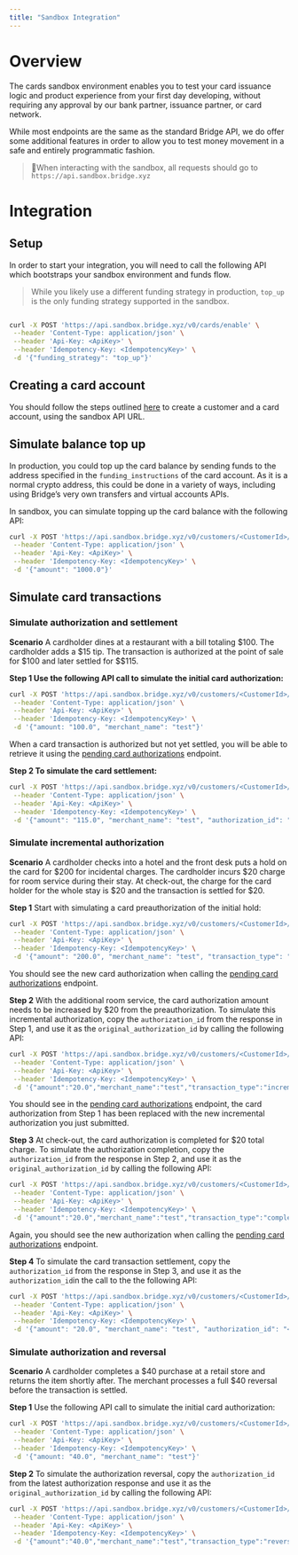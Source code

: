 ```yaml
---
title: "Sandbox Integration"
---
```


# **Overview**

The cards sandbox environment enables you to test your card issuance logic and product experience from your first day developing, without requiring any approval by our bank partner, issuance partner, or card network.

While most endpoints are the same as the standard Bridge API, we do offer some additional features in order to allow you to test money movement in a safe and entirely programmatic fashion.

> 📘When interacting with the sandbox, all requests should go to   `https://api.sandbox.bridge.xyz`

# **Integration**

## **Setup**

In order to start your integration, you will need to call the following API which bootstraps your sandbox environment and funds flow.

> While you likely use a different funding strategy in production, `top_up` is the only funding strategy supported in the sandbox.

```bash

curl -X POST 'https://api.sandbox.bridge.xyz/v0/cards/enable' \
 --header 'Content-Type: application/json' \
 --header 'Api-Key: <ApiKey>' \
 --header 'Idempotency-Key: <IdempotencyKey>' \
 -d '{"funding_strategy": "top_up"}'
```

## **Creating a card account**

You should follow the steps outlined [<u>here</u>](/cards/guide) to create a customer and a card account, using the sandbox API URL.

## **Simulate balance top up**

In production, you could top up the card balance by sending funds to the address specified in the `funding_instructions` of the card account. As it is a normal crypto address, this could be done in a variety of ways, including using Bridge’s very own transfers and virtual accounts APIs.

In sandbox, you can simulate topping up the card balance with the following API:

```bash
curl -X POST 'https://api.sandbox.bridge.xyz/v0/customers/<CustomerId>/card_accounts/<CardAccountId>/simulate_balance_top_up' \
 --header 'Content-Type: application/json' \
 --header 'Api-Key: <ApiKey>' \
 --header 'Idempotency-Key: <IdempotencyKey>' \
 -d '{"amount": "1000.0"}'
```

## **Simulate card transactions**

### **Simulate authorization and settlement**

**Scenario** A cardholder dines at a restaurant with a bill totaling \$100. The cardholder adds a \$15 tip. The transaction is authorized at the point of sale for \$100 and later settled for \$\$115.

**Step 1 Use the following API call to simulate the initial card authorization:**

```bash
curl -X POST 'https://api.sandbox.bridge.xyz/v0/customers/<CustomerId>/card_accounts/<CardAccountId>/simulate_authorization' \
 --header 'Content-Type: application/json' \
 --header 'Api-Key: <ApiKey>' \
 --header 'Idempotency-Key: <IdempotencyKey>' \
 -d '{"amount: "100.0", "merchant_name": "test"}'
```

When a card transaction is authorized but not yet settled, you will be able to retrieve it using the [<u>pending card authorizations</u>](https://apidocs.bridge.xyz/reference/get_customers-customerid-card-accounts-cardaccountid-authorizations) endpoint.

**Step 2 To simulate the card settlement:**

```bash
curl -X POST 'https://api.sandbox.bridge.xyz/v0/customers/<CustomerId>/card_accounts/<CardAccountId>/simulate_authorization' \
 --header 'Content-Type: application/json' \
 --header 'Api-Key: <ApiKey>' \
 --header 'Idempotency-Key: <IdempotencyKey>' \
 -d '{"amount": "115.0", "merchant_name": "test", "authorization_id": "<CardAuthoriztionIdFromStep1>"}'
```

### **Simulate incremental authorization**

**Scenario** A cardholder checks into a hotel and the front desk puts a hold on the card for \$200 for incidental charges. The cardholder incurs \$20 charge for room service during their stay. At check-out, the charge for the card holder for the whole stay is \$20 and the transaction is settled for \$20.

**Step 1** Start with simulating a card preauthorization of the initial hold:

```bash
curl -X POST 'https://api.sandbox.bridge.xyz/v0/customers/<CustomerId>/card_accounts/<CardAccountId>/simulate_incremental_authorization' \
 --header 'Content-Type: application/json' \
 --header 'Api-Key: <ApiKey>' \
 --header 'Idempotency-Key: <IdempotencyKey>' \
 -d '{"amount": "200.0", "merchant_name": "test", "transaction_type": "preauthorization"}'
```

You should see the new card authorization when calling the [<u>pending card authorizations</u>](https://apidocs.bridge.xyz/reference/get_customers-customerid-card-accounts-cardaccountid-authorizations) endpoint.

**Step 2** With the additional room service, the card authorization amount needs to be increased by \$20 from the preauthorization. To simulate this incremental authorization, copy the `authorization_id` from the response in Step 1, and use it as the `original_authorization_id` by calling the following API:

```bash
curl -X POST 'https://api.sandbox.bridge.xyz/v0/customers/<CustomerId>/card_accounts/<CardAccountId>/simulate_incremental_authorization' \
 --header 'Content-Type: application/json' \
 --header 'Api-Key: <ApiKey>' \
 --header 'Idempotency-Key: <IdempotencyKey>' \
 -d '{"amount":"20.0","merchant_name":"test","transaction_type":"incremental_preauthorization","original_authorization_id":"<CardAuthorizationIdFromStep1>"}'
```

You should see in the [<u>pending card authorizations</u>](https://apidocs.bridge.xyz/reference/get_customers-customerid-card-accounts-cardaccountid-authorizations) endpoint, the card authorization from Step 1 has been replaced with the new incremental authorization you just submitted.

**Step 3** At check-out, the card authorization is completed for \$20 total charge. To simulate the authorization completion, copy the `authorization_id` from the response in Step 2, and use it as the `original_authorization_id` by calling the following API:

```bash
curl -X POST 'https://api.sandbox.bridge.xyz/v0/customers/<CustomerId>/card_accounts/<CardAccountId>/simulate_incremental_authorization' \
 --header 'Content-Type: application/json' \
 --header 'Api-Key: <ApiKey>' \
 --header 'Idempotency-Key: <IdempotencyKey>' \
 -d '{"amount":"20.0","merchant_name":"test","transaction_type":"completion","original_authorization_id":"<CardAuthorizationIdFromStep2>"}'
```

Again, you should see the new authorization when calling the [<u>pending card authorizations</u>](https://apidocs.bridge.xyz/reference/get_customers-customerid-card-accounts-cardaccountid-authorizations) endpoint.

**Step 4** To simulate the card transaction settlement, copy the `authorization_id` from the response in Step 3, and use it as the `authorization_id`in the call to the the following API:

```bash
curl -X POST 'https://api.sandbox.bridge.xyz/v0/customers/<CustomerId>/card_accounts/<CardAccountId>/simulate_authorization' \
 --header 'Content-Type: application/json' \
 --header 'Api-Key: <ApiKey>' \
 --header 'Idempotency-Key: <IdempotencyKey>' \
 -d '{"amount": "20.0", "merchant_name": "test", "authorization_id": "<CardAuthoriztionIdFromStep3>"}'
```

### **Simulate authorization and reversal**

**Scenario** A cardholder completes a \$40 purchase at a retail store and returns the item shortly after. The merchant processes a full \$40 reversal before the transaction is settled.

**Step 1** Use the following API call to simulate the initial card authorization:

```bash
curl -X POST 'https://api.sandbox.bridge.xyz/v0/customers/<CustomerId>/card_accounts/<CardAccountId>/simulate_authorization' \
 --header 'Content-Type: application/json' \
 --header 'Api-Key: <ApiKey>' \
 --header 'Idempotency-Key: <IdempotencyKey>' \
 -d '{"amount: "40.0", "merchant_name": "test"}'
```

**Step 2** To simulate the authorization reversal, copy the `authorization_id` from the latest authorization response and use it as the `original_authorization_id` by calling the following API:

```bash
curl -X POST 'https://api.sandbox.bridge.xyz/v0/customers/<CustomerId>/card_accounts/<CardAccountId>/simulate_incremental_authorization' \
 --header 'Content-Type: application/json' \
 --header 'Api-Key: <ApiKey>' \
 --header 'Idempotency-Key: <IdempotencyKey>' \
 -d '{"amount":"40.0","merchant_name":"test","transaction_type":"reversal","original_authorization_id":"<CardAuthorizationIdFromStep1>"}'
```